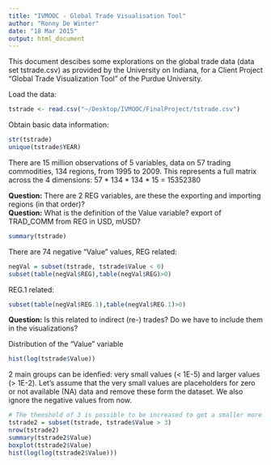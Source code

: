 ```yaml
---
title: "IVMOOC - Global Trade Visualisation Tool"
author: "Ronny De Winter"
date: "18 Mar 2015"
output: html_document
---
```


This document descibes some explorations on the global trade data (data set tstrade.csv) as provided by the University on Indiana, for a Client Project "Global Trade Visualization Tool" of the Purdue University.

Load the data:

```r
tstrade <- read.csv("~/Desktop/IVMOOC/FinalProject/tstrade.csv")
```

Obtain basic data information:

```r
str(tstrade)
unique(tstrade$YEAR)
```

There are 15 million observations of 5 variables, data on 57 trading commodities, 134 regions, from 1995 to 2009.
This represents a full matrix across the 4 dimensions: 57 * 134 * 134 * 15 = 15352380

**Question:** There are 2 REG variables, are these the exporting and importing regions (in that order)?  
**Question:** What is the definition of the Value variable? export of TRAD_COMM from REG in USD, mUSD?

```r
summary(tstrade)
```

There are 74 negative "Value" values, REG related:
```r
negVal = subset(tstrade, tstrade$Value < 0)
subset(table(negVal$REG),table(negVal$REG)>0)
```
REG.1 related:
```r
subset(table(negVal$REG.1),table(negVal$REG.1)>0)
```
**Question:** Is this related to indirect (re-) trades? Do we have to include them in the visualizations?

Distribution of the "Value" variable

```r
hist(log(tstrade$Value))
```

2 main groups can be idenfied: very small values (< 1E-5) and larger values (> 1E-2).
Let's assume that the very small values are placeholders for zero or not available (NA) data and remove these form the dataset. We also ignore the negative values from now.

```r
# The theeshold of 3 is possible to be increased to get a smaller more relevant dataset 
tstrade2 = subset(tstrade, tstrade$Value > 3)
nrow(tstrade2)
summary(tstrade2$Value)
boxplot(tstrade2$Value)
hist(log(log(tstrade2$Value)))
```
